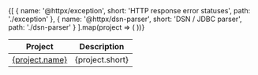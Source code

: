 <table className={'border rounded shadow-lg'}>
    <thead>
    <tr>
        <th className={''}>Project</th>
        <th>Description</th>
    </tr>
    </thead>
    <tbody>
    {[
        { name: '@httpx/exception', short: 'HTTP response error statuses', path: './exception' },
        { name: '@httpx/dsn-parser', short: 'DSN / JDBC parser', path: './dsn-parser' }
    ].map(project => (
        <tr key={project.name}>
            <td className={'left-0'}>
                <a href={project.path}>{project.name}</a>
            </td>
            <td>{project.short}</td>
        </tr>
    ))}
    </tbody>
</table>